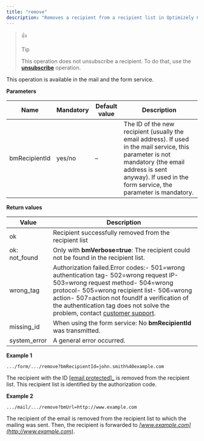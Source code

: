 ```yaml
---
title: "remove"
description: "Removes a recipient from a recipient list in Optimizely Campaign."
---
```


> 👍
> 
> Tip
> 
> This operation does not unsubscribe a recipient. To do that, use the [**unsubscribe**](https://world.optimizely.com/documentation/developer-guides/campaign/http-api/services-and-operations/unsubscribe/) operation.

This operation is available in the mail and the form service.

**Parameters**

| Name          | Mandatory | Default value | Description                                                                                                                                                                                                        |
| ------------- | --------- | ------------- | ------------------------------------------------------------------------------------------------------------------------------------------------------------------------------------------------------------------ |
| bmRecipientId | yes/no    | –             | The ID of the new recipient (usually the email address). If used in the mail service, this parameter is not mandatory (the email address is sent anyway). If used in the form service, the parameter is mandatory. |

**Return values**

| Value          | Description                                                                                                                                                                                                                                                                                                                                                                                 |
| -------------- | ------------------------------------------------------------------------------------------------------------------------------------------------------------------------------------------------------------------------------------------------------------------------------------------------------------------------------------------------------------------------------------------- |
| ok             | Recipient successfully removed from the recipient list                                                                                                                                                                                                                                                                                                                                      |
| ok: not\_found | Only with **bmVerbose=true**: The recipient could not be found in the recipient list.                                                                                                                                                                                                                                                                                                       |
| wrong\_tag     | Authorization failed.Error codes:\- 501=wrong authentication tag\- 502=wrong request IP\- 503=wrong request method\- 504=wrong protocol\- 505=wrong recipient list\- 506=wrong action\- 507=action not foundIf a verification of the authentication tag does not solve the problem, contact [customer support](/cdn-cgi/l/email-protection#d5a6a0a5a5baa7a195baa5a1bcb8bcafb0b9acfbb6bab8). |
| missing\_id    | When using the form service: No **bmRecipientId** was transmitted.                                                                                                                                                                                                                                                                                                                          |
| system\_error  | A general error occurred.                                                                                                                                                                                                                                                                                                                                                                   |

**Example 1**

`.../form/.../remove?bmRecipientId=john.smith%40example.com
`

The recipient with the ID [\[email protected\]\_](/cdn-cgi/l/email-protection#efb085808781c19c82869b87af8a978e829f838ac18c8082b0) is removed from the recipient list. This recipient list is identified by the authorization code.

**Example 2**

`.../mail/.../remove?bmUrl=http://www.example.com
`

The recipient of the email is removed from the recipient list to which the mailing was sent. Then, the recipient is forwarded to _[www.example.com](http://www.example.com)_.